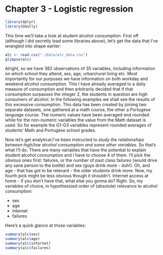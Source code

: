 # Chapter 3 - Logistic regression

<!---
Exploring data and interpreting logistic regresion analysis
-->
```r
library(dplyr)
library(GGally)
```
This time we'll take a look at student alcohol consumption. First off (although I did secretly load some libraries above), let's get the data that I've wrangled into shape earlier:

```r
alc <- read.csv("./data/alc_data.csv")
glimpse(alc)
```

Alright, so we have 382 observations of 35 variables, including information on which school they attend, sex, age, urban/rural living etc. Most importantly for our purposes we have information on both workday and weekend alcohol consumption. This I have already averaged to a daily measure of consumption and then arbitrarily decided that if that consumption surpasses the integer 2, the students in question are _high_ consumers of alcohol. In the following examples we shall see the results of this excessive consumption.
This data has been created by joining two separate datasets, one gathered at a math course, the other a Portugese language course. The numeric values have been averaged and rounded while for the non-numeric variables the value from the Math dataset is used. So for example the G1-G3 variables represent rounded averages of students' Math and Portugese school grades.

Now let's get analytical.I've been instructed to _study the relationships between high/low alcohol consumption and some other variables_. So that's what I'll do. There are many variables that have the potential to explain student alcohol consumption and I have to choose 4 of them. I'll pick the obvious ones first: failures, or the number of past class failures (would drive any sane person to the bottle) and sex (guys drink more - duh!). Oh, and age - that has got to be relevant - the older students drink more. Now, my fourth pick might be less obvious though it shouldn't. Internet access at home - if you don't have that, what else you gonna do? Right. So, my variables of choice, in hypothesized order of (absolute) relevance to alcohol consumption:

* sex
* age
* internet
* failures


Here's a quick glance at those variables:
```r
summary(alc$sex)
summary(alc$age)
summary(alc$internet)
summary(alc$failures)
```

